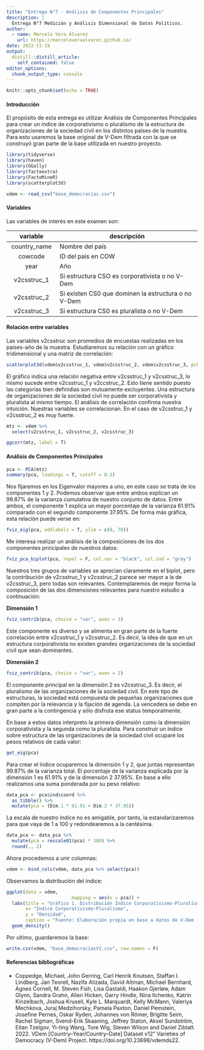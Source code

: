 ```yaml
---
title: "Entrega N°7 - Análisis de Componentes Principales"
description: |
  Entrega N°7 Medición y Análisis Dimensional de Datos Políticos.
author:
  - name: Marcelo Vera Álvarez
    url: https://marceloveraalvarez.github.io/
date: 2022-11-19
output:
  distill::distill_article:
    self_contained: false
editor_options: 
  chunk_output_type: console
---
```

```r
knitr::opts_chunk$set(echo = TRUE)
```

#### Introducción

El propósito de esta entrega es utilizar Análisis de Componentes Principales para crear un índice de corporativismo o pluralismo de la estructura de organizaciones de la sociedad civil en los distintos países de la muestra. Para esto usaremos la base original de V-Dem filtrada con la que se construyó gran parte de la base utilizada en nuestro proyecto.

```r
library(tidyverse)
library(haven)
library(GGally)
library(factoextra)
library(FactoMineR)
library(scatterplot3d)

vdem <- read_csv("base_democracias.csv")
```

#### Variables

Las variables de interés en este examen son:

| variable          | descripción
|:-----------------:|------------------------------------------------------
| country_name      | Nombre del país
| cowcode           | ID del país en COW
| year              | Año
| v2csstruc_1       | Si estructura CSO es corporativista o no V-Dem
| v2csstruc_2       | Si existen CS0 que dominen la estructura o no V-Dem
| v2csstruc_3       | Si estructura CS0 es pluralista o no V-Dem


#### Relación entre variables

Las variables v2csstruc son promedios de encuestas realizadas en los países-año de la muestra. Estudiaremos su relación con un gráfico tridimensional y una matriz de correlación:

```r
scatterplot3d(vdem$v2csstruc_1, vdem$v2csstruc_2, vdem$v2csstruc_3, pch = 19, color = "darkred")
```

El gráfico indica una relación negativa entre v2csstruc_1 y v2csstruc_3, lo mismo sucede entre v2csstruc_1 y v2ccstruc_2. Esto tiene sentido puesto las categorías bien definidias son mutuamente excluyentes. Una estructura de organizaciones de la sociedad civil no puede ser corporativista y pluralista al mismo tiempo. El análisis de correlación confirma nuestra intuición. Nuestras variables se correlacionan. En el caso de v2csstruc_1 y v2csstruc_2 es muy fuerte.

```r

mtz <- vdem %>% 
  select(v2csstruc_1, v2csstruc_2, v2csstruc_3)

ggcorr(mtz, label = T)
```

#### Análisis de Componentes Principales

```r
pca <- PCA(mtz)
summary(pca, loadings = T, cutoff = 0.3)
```

Nos fijaremos en los Eigenvalor mayores a uno, en este caso se trata de los componentes 1 y 2. Podemos observar que entre ambos explican un 99.87% de la varianza cumulativa de nuestro conjunto de datos. Entre ambos, el componente 1 explica un mayor porcentaje de la varianza 61.91% comparado con el segundo componente 37.95%. De forma más gráfica, esta relación puede verse en:

```r
fviz_eig(pca, addlabels = T, ylim = c(0, 70))
```

Me interesa realizar un análisis de la composiciones de los dos componentes principales de nuestros datos:

```r
fviz_pca_biplot(pca, repel = F, col.var = "black", col.ind = "gray")
```

Nuestros tres grupos de variables se aprecian claramente en el biplot, pero la contribución de v2csstruc_1 y v2csstruc_2 parece ser mayor a la de v2csstruc_3, pero todas son relevantes. Contemplaremos de mejor forma la composición de las dos dimensiones relevantes para nuestro estudio a continuación:

**Dimensión 1**

```r
fviz_contrib(pca, choice = "var", axes = 1)
```

Este componente es diverso y se alimenta en gran parte de la fuerte correlación entre v2csstruc_1 y v2csstruc_2. Es decir, la idea de que en un estructura corporativista no existen grandes organizaciones de la sociedad civil que sean dominantes. 

**Dimensión 2**

```r
fviz_contrib(pca, choice = "var", axes = 2)
```

El componente principal en la dimensión 2 es v2csstruc_3. Es decir, el pluralismo de las organizaciones de la sociedad civil. En este tipo de estructuras, la sociedad está compuesta de pequeñas organizaciones que compiten por la relevancia y la fijación de agenda. La vencedera se debe en gran parte a la contingencia y sólo disfruta ese status temporalmente.

En base a estos datos interpreto la primera dimensión como la dimensión corporativista y la segunda como la pluralista. Para construir un índice sobre estructura de las organizaciones de la sociedad civil ocuparé los pesos relativos de cada valor:

```r
get_eig(pca)
```

Para crear el índice ocuparemos la dimensión 1 y 2, que juntas representan 99.87% de la varianza total. El porcentaje de la varianza explicada por la dimensión 1 es 61.91% y de la dimensión 2 37.95%. En base a ello realizamos una suma ponderada por su peso relativo:

```r
data_pca <- pca$ind$coord %>%
  as_tibble() %>%
  mutate(pca = (Dim.1 * 61.91 + Dim.2 * 37.95))
```

La escala de nuestro índice no es amigable, por tanto, la estandarizaremos para que vaya de 1 a 100 y redondearemos a la centésima.

```r
data_pca <- data_pca %>%
  mutate(pca = rescale01(pca) * 100) %>% 
  round(., 2)
```

Ahora procedemos a unir columnas:

```r
vdem <- bind_cols(vdem, data_pca %>% select(pca))
```

Observamos la distribución del índice:

```r
ggplot(data = vdem,
                        mapping = aes(x = pca)) + 
  labs(title = "Gráfico 1. Distribución Índice Corporativismo-Pluralismo",
       x= "Índice Corporativismo-Pluralismo", 
       y = "Densidad",
       caption = "Fuente: Elaboración propia en base a datos de V-Dem (2022).") +
  geom_density()
```

Por ultimo, guardaremos la base:

```r
write.csv(vdem, "base_democraciasV2.csv", row.names = F)
```


#### Referencias bibliográficas

+ Coppedge, Michael, John Gerring, Carl Henrik Knutsen, Staffan I. Lindberg, Jan Teorell, Nazifa Alizada, David Altman, Michael Bernhard, Agnes Cornell, M. Steven Fish, Lisa Gastaldi, Haakon Gjerløw, Adam Glynn, Sandra Grahn, Allen Hicken, Garry Hindle, Nina Ilchenko, Katrin Kinzelbach, Joshua Krusell, Kyle L. Marquardt, Kelly McMann, Valeriya Mechkova, Juraj Medzihorsky, Pamela Paxton, Daniel Pemstein, Josefine Pernes, Oskar Ryden, Johannes von Römer, Brigitte Seim, Rachel Sigman, Svend-Erik Skaaning, Jeffrey Staton, Aksel Sundström, Eitan Tzelgov, Yi-ting Wang, Tore Wig, Steven Wilson and Daniel Ziblatt. 2022. VDem [Country–Year/Country–Date] Dataset v12” Varieties of Democracy (V-Dem) Project. https://doi.org/10.23696/vdemds22.
